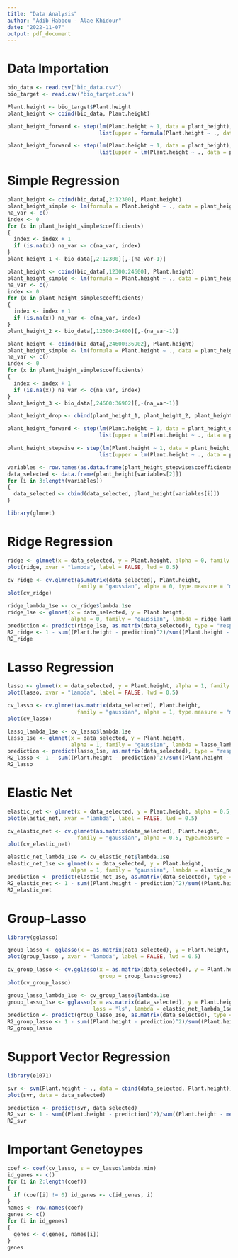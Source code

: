 ```yaml
---
title: "Data Analysis"
author: "Adib Habbou - Alae Khidour"
date: "2022-11-07"
output: pdf_document
---
```


# Data Importation

```r
bio_data <- read.csv("bio_data.csv")
bio_target <- read.csv("bio_target.csv")
```

```r
Plant.height <- bio_target$Plant.height
plant_height <- cbind(bio_data, Plant.height)
```

```r
plant_height_forward <- step(lm(Plant.height ~ 1, data = plant_height), direction = "forward",
                             list(upper = formula(Plant.height ~ ., data = plant_height)))
```

```r
plant_height_forward <- step(lm(Plant.height ~ 1, data = plant_height), direction = "forward",
                             list(upper = lm(Plant.height ~ ., data = plant_height)))
```


# Simple Regression

```r
plant_height <- cbind(bio_data[,2:12300], Plant.height)
plant_height_simple <- lm(formula = Plant.height ~ ., data = plant_height)
na_var <- c()
index <- 0
for (x in plant_height_simple$coefficients)
{
  index <- index + 1
  if (is.na(x)) na_var <- c(na_var, index)
}
plant_height_1 <- bio_data[,2:12300][,-(na_var-1)]
```

```r
plant_height <- cbind(bio_data[,12300:24600], Plant.height)
plant_height_simple <- lm(formula = Plant.height ~ ., data = plant_height)
na_var <- c()
index <- 0
for (x in plant_height_simple$coefficients)
{
  index <- index + 1
  if (is.na(x)) na_var <- c(na_var, index)
}
plant_height_2 <- bio_data[,12300:24600][,-(na_var-1)]
```

```r
plant_height <- cbind(bio_data[,24600:36902], Plant.height)
plant_height_simple <- lm(formula = Plant.height ~ ., data = plant_height)
na_var <- c()
index <- 0
for (x in plant_height_simple$coefficients)
{
  index <- index + 1
  if (is.na(x)) na_var <- c(na_var, index)
}
plant_height_3 <- bio_data[,24600:36902][,-(na_var-1)]
```

```r
plant_height_drop <- cbind(plant_height_1, plant_height_2, plant_height_3, Plant.height)
```

```r
plant_height_forward <- step(lm(Plant.height ~ 1, data = plant_height_drop), direction = "forward",
                             list(upper = lm(Plant.height ~ ., data = plant_height_drop)))
```

```r
plant_height_stepwise <- step(lm(Plant.height ~ 1, data = plant_height_drop), direction = "both",
                             list(upper = lm(Plant.height ~ ., data = plant_height_drop)))
```

```r
variables <- row.names(as.data.frame(plant_height_stepwise$coefficients))
data_selected <- data.frame(plant_height[variables[2]])
for (i in 3:length(variables))
{
  data_selected <- cbind(data_selected, plant_height[variables[i]])
}
```

```r
library(glmnet)
```

# Ridge Regression

```r
ridge <- glmnet(x = data_selected, y = Plant.height, alpha = 0, family = "gaussian")
plot(ridge, xvar = "lambda", label = FALSE, lwd = 0.5)
```

```r
cv_ridge <- cv.glmnet(as.matrix(data_selected), Plant.height, 
                      family = "gaussian", alpha = 0, type.measure = "mse")
plot(cv_ridge)
```

```r
ridge_lambda_1se <- cv_ridge$lambda.1se
ridge_1se <- glmnet(x = data_selected, y = Plant.height, 
                    alpha = 0, family = "gaussian", lambda = ridge_lambda_1se)
prediction <- predict(ridge_1se, as.matrix(data_selected), type = "response")
R2_ridge <- 1 - sum((Plant.height - prediction)^2)/sum((Plant.height - mean(Plant.height))^2)
R2_ridge
```

# Lasso Regression

```r
lasso <- glmnet(x = data_selected, y = Plant.height, alpha = 1, family = "gaussian")
plot(lasso, xvar = "lambda", label = FALSE, lwd = 0.5)
```

```r
cv_lasso <- cv.glmnet(as.matrix(data_selected), Plant.height, 
                      family = "gaussian", alpha = 1, type.measure = "mse")
plot(cv_lasso)
```

```r
lasso_lambda_1se <- cv_lasso$lambda.1se
lasso_1se <- glmnet(x = data_selected, y = Plant.height, 
                    alpha = 1, family = "gaussian", lambda = lasso_lambda_1se)
prediction <- predict(lasso_1se, as.matrix(data_selected), type = "response")
R2_lasso <- 1 - sum((Plant.height - prediction)^2)/sum((Plant.height - mean(Plant.height))^2)
R2_lasso
```

# Elastic Net

```r
elastic_net <- glmnet(x = data_selected, y = Plant.height, alpha = 0.5, family = "gaussian")
plot(elastic_net, xvar = "lambda", label = FALSE, lwd = 0.5)
```

```r
cv_elastic_net <- cv.glmnet(as.matrix(data_selected), Plant.height, 
                      family = "gaussian", alpha = 0.5, type.measure = "mse")
plot(cv_elastic_net)
```

```r
elastic_net_lambda_1se <- cv_elastic_net$lambda.1se
elastic_net_1se <- glmnet(x = data_selected, y = Plant.height, 
                    alpha = 1, family = "gaussian", lambda = elastic_net_lambda_1se)
prediction <- predict(elastic_net_1se, as.matrix(data_selected), type = "response")
R2_elastic_net <- 1 - sum((Plant.height - prediction)^2)/sum((Plant.height - mean(Plant.height))^2)
R2_elastic_net
```

# Group-Lasso

```r
library(gglasso)
```

```r
group_lasso <- gglasso(x = as.matrix(data_selected), y = Plant.height, loss = "ls")
plot(group_lasso , xvar = "lambda", label = FALSE, lwd = 0.5)
```

```r
cv_group_lasso <- cv.gglasso(x = as.matrix(data_selected), y = Plant.height, 
                             group = group_lasso$group)
plot(cv_group_lasso)
```

```r
group_lasso_lambda_1se <- cv_group_lasso$lambda.1se
group_lasso_1se <- gglasso(x = as.matrix(data_selected), y = Plant.height, 
                           loss = "ls", lambda = elastic_net_lambda_1se)
prediction <- predict(group_lasso_1se, as.matrix(data_selected), type = "link")
R2_group_lasso <- 1 - sum((Plant.height - prediction)^2)/sum((Plant.height - mean(Plant.height))^2)
R2_group_lasso
```

# Support Vector Regression

```r
library(e1071)
```


```r
svr <- svm(Plant.height ~ ., data = cbind(data_selected, Plant.height))
plot(svr, data = data_selected)
```

```r
prediction <- predict(svr, data_selected)
R2_svr <- 1 - sum((Plant.height - prediction)^2)/sum((Plant.height - mean(Plant.height))^2)
R2_svr
```

# Important Genetoypes

```r
coef <- coef(cv_lasso, s = cv_lasso$lambda.min)
id_genes <- c()
for (i in 2:length(coef))
{
  if (coef[i] != 0) id_genes <- c(id_genes, i)
}
names <- row.names(coef)
genes <- c()
for (i in id_genes)
{
  genes <- c(genes, names[i])
}
genes
```



